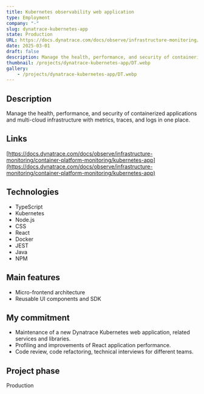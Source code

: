 ```yaml
---
title: Kubernetes observability web application
type: Employment
company: "-"
slug: dynatrace-kubernetes-app
state: Production
URL: https://docs.dynatrace.com/docs/observe/infrastructure-monitoring/container-platform-monitoring/kubernetes-app
date: 2025-03-01
draft: false
description: Manage the health, performance, and security of containerized applications and multi-cloud infrastructure with metrics, traces, and logs in one place.
thumbnail: /projects/dynatrace-kubernetes-app/DT.webp
gallery:
    - /projects/dynatrace-kubernetes-app/DT.webp
---
```


## Description

Manage the health, performance, and security of containerized applications and multi-cloud infrastructure with metrics, traces, and logs in one place.

## Links

[https://docs.dynatrace.com/docs/observe/infrastructure-monitoring/container-platform-monitoring/kubernetes-app](https://docs.dynatrace.com/docs/observe/infrastructure-monitoring/container-platform-monitoring/kubernetes-app)

## Technologies

- TypeScript
- Kubernetes
- Node.js
- CSS
- React
- Docker
- JEST
- Java
- NPM

## Main features

- Micro-frontend architecture
- Reusable UI components and SDK

## My commitment

- Maintenance of a new Dynatrace Kubernetes web application, related services and libraries.
- Profiling and improvements of React application performance.
- Code review, code refactoring, technical interviews for different teams.

## Project phase

Production
